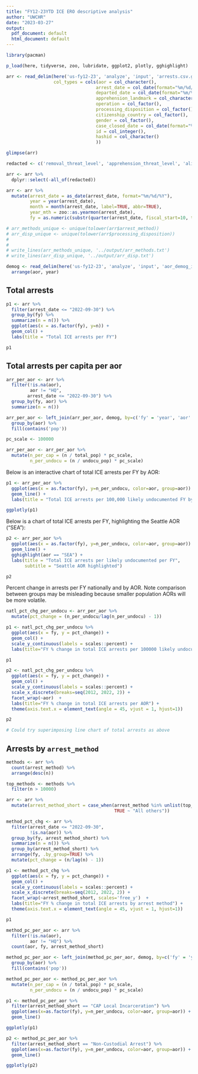 ```yaml
---
title: "FY12-23YTD ICE ERO descriptive analysis"
author: "UWCHR"
date: "2023-03-27"
output:
  pdf_document: default
  html_document: default
---
```

 

```r

library(pacman)

p_load(here, tidyverse, zoo, lubridate, ggplot2, plotly, gghighlight)

arr <- read_delim(here('us-fy12-23', 'analyze', 'input', 'arrests.csv.gz'), delim='|',
                  col_types = cols(aor = col_character(),
                                  arrest_date = col_date(format="%m/%d/%Y"),
                                  departed_date = col_date(format="%m/%d/%Y"),
                                  apprehension_landmark = col_character(),
                                  operation = col_factor(),
                                  processing_disposition = col_factor(),
                                  citizenship_country = col_factor(),
                                  gender = col_factor(),
                                  case_closed_date = col_date(format="%m/%d/%Y"),
                                  id = col_integer(),
                                  hashid = col_character()
                                  )) 

glimpse(arr)

redacted <- c('removal_threat_level', 'apprehension_threat_level', 'alien_file_number')

arr <- arr %>% 
  dplyr::select(-all_of(redacted))

arr <- arr %>% 
  mutate(arrest_date = as_date(arrest_date, format="%m/%d/%Y"),
         year = year(arrest_date),
         month = month(arrest_date, label=TRUE, abbr=TRUE),
         year_mth = zoo::as.yearmon(arrest_date),
         fy = as.numeric(substr(quarter(arrest_date, fiscal_start=10, type="year.quarter"), 1,4)))

# arr_methods_unique <- unique(tolower(arr$arrest_method))
# arr_disp_unique <- unique(tolower(arr$processing_disposition))
# 
# 
# write_lines(arr_methods_unique, '../output/arr_methods.txt')
# write_lines(arr_disp_unique, '../output/arr_disp.txt')

demog <- read_delim(here('us-fy12-23', 'analyze', 'input', 'aor_demog_indicators.csv.gz'), delim='|') %>%
  arrange(aor, year)

```
 
 
## Total arrests

```r

p1 <- arr %>% 
  filter(arrest_date <= "2022-09-30") %>% 
  group_by(fy) %>% 
  summarize(n = n()) %>% 
  ggplot(aes(x = as.factor(fy), y=n)) +
  geom_col() +
  labs(title = "Total ICE arrests per FY")

p1

```

## Total arrests per capita per aor

```r

arr_per_aor <- arr %>% 
  filter(!is.na(aor),
         aor != "HQ",
        arrest_date <= "2022-09-30") %>% 
  group_by(fy, aor) %>% 
  summarize(n = n())

arr_per_aor <- left_join(arr_per_aor, demog, by=c('fy' = 'year', 'aor' = 'aor')) %>% 
  group_by(aor) %>% 
  fill(contains('pop'))

pc_scale <- 100000

arr_per_aor <- arr_per_aor %>% 
  mutate(n_per_cap = (n / total_pop) * pc_scale,
         n_per_undocu = (n / undocu_pop) * pc_scale)

```


Below is an interactive chart of total ICE arrests per FY by AOR:

```r

p1 <- arr_per_aor %>% 
  ggplot(aes(x = as.factor(fy), y=n_per_undocu, color=aor, group=aor)) +
  geom_line() +
  labs(title = "Total ICE arrests per 100,000 likely undocumented FY by AOR")

ggplotly(p1)

```

Below is a chart of total ICE arrests per FY, highlighting the Seattle AOR ("SEA"):

```r


p2 <- arr_per_aor %>% 
  ggplot(aes(x = as.factor(fy), y=n_per_undocu, color=aor, group=aor)) +
  geom_line() +
  gghighlight(aor == "SEA") +
  labs(title = "Total ICE arrests per likely undocumented per FY",
       subtitle = "Seattle AOR highlighted")

p2

```

Percent change in arrests per FY nationally and by AOR. Note comparison between groups may be misleading because smaller population AORs will be more volatile.

```r

natl_pct_chg_per_undocu <- arr_per_aor %>% 
  mutate(pct_change = (n_per_undocu/lag(n_per_undocu) - 1))

p1 <- natl_pct_chg_per_undocu %>% 
  ggplot(aes(x = fy, y = pct_change)) +
  geom_col() +
  scale_y_continuous(labels = scales::percent) +
  labs(title="FY % change in total ICE arrests per 100000 likely undocumented")

p1

p2 <- natl_pct_chg_per_undocu %>% 
  ggplot(aes(x = fy, y = pct_change)) +
  geom_col() +
  scale_y_continuous(labels = scales::percent) +
  scale_x_discrete(breaks=seq(2012, 2022, 2)) +
  facet_wrap(~aor)  +
  labs(title="FY % change in total ICE arrests per AOR") +
  theme(axis.text.x = element_text(angle = 45, vjust = 1, hjust=1))

p2

# Could try superimposing line chart of total arrests as above

```

## Arrests by `arrest_method`

```r

methods <- arr %>% 
  count(arrest_method) %>% 
  arrange(desc(n))

top_methods <- methods %>% 
  filter(n > 10000)

arr <- arr %>% 
  mutate(arrest_method_short = case_when(arrest_method %in% unlist(top_methods$arrest_method) ~ as.character(arrest_method), 
                                         TRUE ~ "All others"))

```


```r

method_pct_chg <- arr %>%
  filter(arrest_date <= "2022-09-30",
         !is.na(aor)) %>% 
  group_by(fy, arrest_method_short) %>%
  summarize(n = n()) %>% 
  group_by(arrest_method_short) %>% 
  arrange(fy, .by_group=TRUE) %>% 
  mutate(pct_change = (n/lag(n) - 1))

p1 <- method_pct_chg %>% 
  ggplot(aes(x = fy, y = pct_change)) +
  geom_col() +
  scale_y_continuous(labels = scales::percent) +
  scale_x_discrete(breaks=seq(2012, 2022, 2)) +
  facet_wrap(~arrest_method_short, scales='free_y')  +
  labs(title="FY % change in total ICE arrests by arrest method") +
  theme(axis.text.x = element_text(angle = 45, vjust = 1, hjust=1))

p1

```

```r

method_pc_per_aor <- arr %>% 
  filter(!is.na(aor),
         aor != "HQ") %>% 
  count(aor, fy, arrest_method_short)

method_pc_per_aor <- left_join(method_pc_per_aor, demog, by=c('fy' = 'year', 'aor' = 'aor')) %>% 
  group_by(aor) %>% 
  fill(contains('pop'))

method_pc_per_aor <- method_pc_per_aor %>% 
  mutate(n_per_cap = (n / total_pop) * pc_scale,
         n_per_undocu = (n / undocu_pop) * pc_scale)

p1 <- method_pc_per_aor %>%
  filter(arrest_method_short == "CAP Local Incarceration") %>% 
  ggplot(aes(x=as.factor(fy), y=n_per_undocu, color=aor, group=aor)) +
  geom_line()

ggplotly(p1)

p2 <- method_pc_per_aor %>%
  filter(arrest_method_short == "Non-Custodial Arrest") %>% 
  ggplot(aes(x=as.factor(fy), y=n_per_undocu, color=aor, group=aor)) +
  geom_line()

ggplotly(p2)

```




